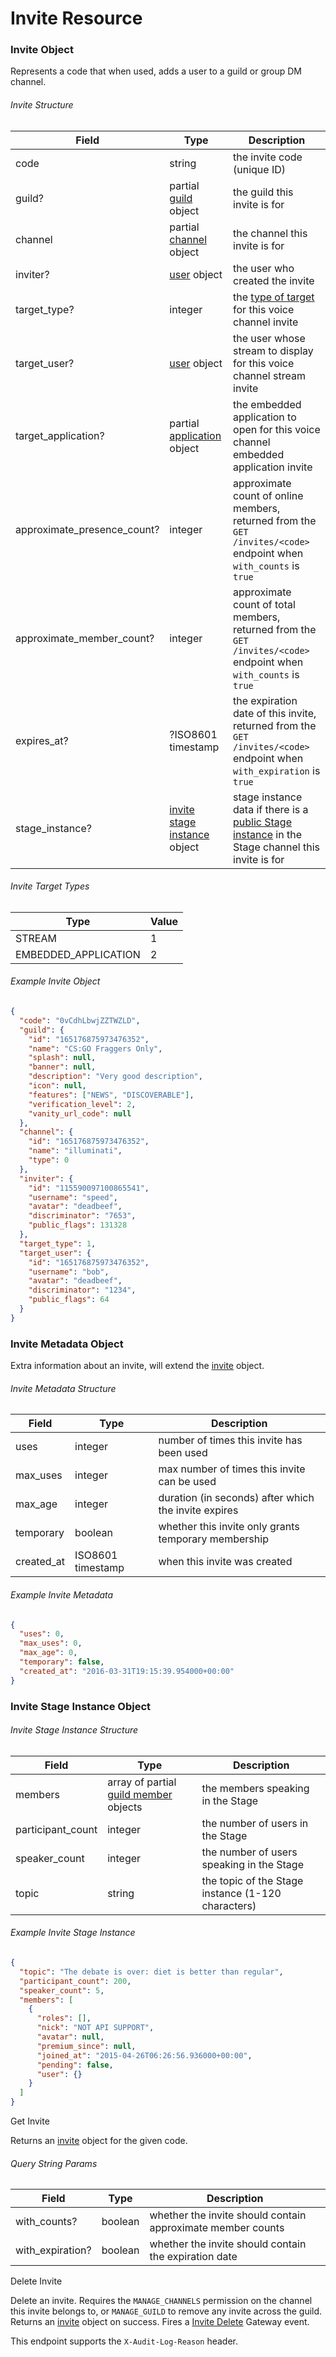 
# Invite Resource

### Invite Object

Represents a code that when used, adds a user to a guild or group DM channel.

###### Invite Structure

| Field                       | Type                                                                           | Description                                                                                                                  |
| --------------------------- | ------------------------------------------------------------------------------ | ---------------------------------------------------------------------------------------------------------------------------- |
| code                        | string                                                                         | the invite code (unique ID)                                                                                                  |
| guild?                      | partial [guild](/resources/guild/guild-object) object                          | the guild this invite is for                                                                                                 |
| channel                     | partial [channel](/resources/channel/channel-object) object                    | the channel this invite is for                                                                                               |
| inviter?                    | [user](/resources/user/user-object) object                                     | the user who created the invite                                                                                              |
| target_type?                | integer                                                                        | the [type of target](/resources/invite/invite-object-invite-target-types) for this voice channel invite                      |
| target_user?                | [user](/resources/user/user-object) object                                     | the user whose stream to display for this voice channel stream invite                                                        |
| target_application?         | partial [application](/resources/application/application-object) object        | the embedded application to open for this voice channel embedded application invite                                          |
| approximate_presence_count? | integer                                                                        | approximate count of online members, returned from the `GET /invites/<code>` endpoint when `with_counts` is `true`           |
| approximate_member_count?   | integer                                                                        | approximate count of total members, returned from the `GET /invites/<code>` endpoint when `with_counts` is `true`            |
| expires_at?                 | ?ISO8601 timestamp                                                             | the expiration date of this invite, returned from the `GET /invites/<code>` endpoint when `with_expiration` is `true`        |
| stage_instance?             | [invite stage instance](/resources/invite/invite-stage-instance-object) object | stage instance data if there is a [public Stage instance](/resources/stage-instance) in the Stage channel this invite is for |

###### Invite Target Types

| Type                 | Value |
| -------------------- | ----- |
| STREAM               | 1     |
| EMBEDDED_APPLICATION | 2     |

###### Example Invite Object

```json
{
  "code": "0vCdhLbwjZZTWZLD",
  "guild": {
    "id": "165176875973476352",
    "name": "CS:GO Fraggers Only",
    "splash": null,
    "banner": null,
    "description": "Very good description",
    "icon": null,
    "features": ["NEWS", "DISCOVERABLE"],
    "verification_level": 2,
    "vanity_url_code": null
  },
  "channel": {
    "id": "165176875973476352",
    "name": "illuminati",
    "type": 0
  },
  "inviter": {
    "id": "115590097100865541",
    "username": "speed",
    "avatar": "deadbeef",
    "discriminator": "7653",
    "public_flags": 131328
  },
  "target_type": 1,
  "target_user": {
    "id": "165176875973476352",
    "username": "bob",
    "avatar": "deadbeef",
    "discriminator": "1234",
    "public_flags": 64
  }
}
```

### Invite Metadata Object

Extra information about an invite, will extend the [invite](/resources/invite/invite-object) object.

###### Invite Metadata Structure

| Field      | Type              | Description                                          |
| ---------- | ----------------- | ---------------------------------------------------- |
| uses       | integer           | number of times this invite has been used            |
| max_uses   | integer           | max number of times this invite can be used          |
| max_age    | integer           | duration (in seconds) after which the invite expires |
| temporary  | boolean           | whether this invite only grants temporary membership |
| created_at | ISO8601 timestamp | when this invite was created                         |

###### Example Invite Metadata

```json
{
  "uses": 0,
  "max_uses": 0,
  "max_age": 0,
  "temporary": false,
  "created_at": "2016-03-31T19:15:39.954000+00:00"
}
```

### Invite Stage Instance Object

###### Invite Stage Instance Structure

| Field             | Type                                                                          | Description                                        |
| ----------------- | ----------------------------------------------------------------------------- | -------------------------------------------------- |
| members           | array of partial [guild member](/resources/guild/guild-member-object) objects | the members speaking in the Stage                  |
| participant_count | integer                                                                       | the number of users in the Stage                   |
| speaker_count     | integer                                                                       | the number of users speaking in the Stage          |
| topic             | string                                                                        | the topic of the Stage instance (1-120 characters) |

###### Example Invite Stage Instance

```json
{
  "topic": "The debate is over: diet is better than regular",
  "participant_count": 200,
  "speaker_count": 5,
  "members": [
    {
      "roles": [],
      "nick": "NOT API SUPPORT",
      "avatar": null,
      "premium_since": null,
      "joined_at": "2015-04-26T06:26:56.936000+00:00",
      "pending": false,
      "user": {}
    }
  ]
}
```

<RouteHeader method="GET" url="/invites/{invite.code}">
  Get Invite
</RouteHeader>

Returns an [invite](/resources/invite/invite-object) object for the given code.

###### Query String Params

| Field            | Type    | Description                                                 |
| ---------------- | ------- | ----------------------------------------------------------- |
| with_counts?     | boolean | whether the invite should contain approximate member counts |
| with_expiration? | boolean | whether the invite should contain the expiration date       |

<RouteHeader method="DELETE" url="/invites/{invite.code}">
  Delete Invite
</RouteHeader>

Delete an invite. Requires the `MANAGE_CHANNELS` permission on the channel this invite belongs to, or `MANAGE_GUILD` to remove any invite across the guild. Returns an [invite](/resources/invite/invite-object) object on success. Fires a [Invite Delete](/topics/gateway/invite-delete) Gateway event.

<Alert type="info">

This endpoint supports the `X-Audit-Log-Reason` header.

</Alert>
